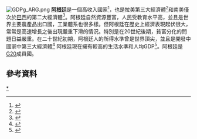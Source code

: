 {{多個問題|
{{expand|time=2015-12-12T07:12:22+00:00}}
{{update|time=2015-12-12T07:12:22+00:00}}
{{Expand language|es|time=2018-05-27T03:59:24+00:00}}
}}

{{Infobox economy
| country = 阿根廷
| currency = [[阿根廷披索|阿根廷披索]] (ARS)
| organs = [[World_Trade_Organization|WTO]], [[Mercosur|Mercosur]], [[Forum_for_the_Progress_and_Development_of_South_America|Prosur]], [[Union_of_South_American_Nations|Unasur]] (suspended), [[G-20|G-20]]
| population = {{increase}} 44,494,502 (2018)<ref>{{cite web |url=https://data.worldbank.org/indicator/SP.POP.TOTL?locations=AR&name_desc=true |title=Population, total |publisher=World Bank |access-date=18 August 2019}}</ref>
| gdp = {{plainlist|
*{{decrease}} $382.760 billion (nominal, 2020)<ref name="IMFWEOAR"/>
*{{decrease}} $924.539 billion ([[Purchasing_power_parity|PPP]], 2020)<ref name="IMFWEOAR">{{cite web |url=https://www.imf.org/en/Publications/WEO/weo-database/2020/October/weo-report?c=213,&s=NGDP_RPCH,PPPGDP,NGDPRPPPPC,PPPPC,PCPIPCH,PCPIEPCH,LUR,GGXWDG_NGDP,&sy=1980&ey=2025&ssm=0&scsm=1&scc=0&ssd=1&ssc=0&sic=0&sort=country&ds=.&br=1 |title=World Economic Outlook Database, October 2020 |website=IMF.org |publisher=[[International_Monetary_Fund|International Monetary Fund]] |access-date=8 December 2020}}</ref>}}
| gdp rank = {{plainlist|
*[[List_of_countries_by_GDP_(nominal)|31st (nominal, 2020)]]
*[[List_of_countries_by_GDP_(PPP)|28th (PPP, 2020)]]}}
| growth = {{plainlist|
*{{color|red|−2.5%}} (2018) {{color|red|−2.1%}} (2019)
*{{color|red|−7.3%}} (2020f) {{color|blue|+2.1%}} (2021f)<ref>{{cite web |title=Global Economic Prospects, June 2020 |page=86 |url=https://openknowledge.worldbank.org/handle/10986/33748 |website=openknowledge.worldbank.org |publisher=[[World_Bank|World Bank]] |access-date=16 June 2020}}</ref>}}
| per capita = {{plainlist|
*{{decrease}} $8,433 (nominal, 2020)<ref name="IMFWEOAR"/>
*{{decrease}} $20,370 (PPP, 2020)<ref name="IMFWEOAR"/>}}
| per capita rank = {{plainlist|
*[[List_of_countries_by_GDP_(nominal)_per_capita|69th (nominal, 2020)]]
*[[List_of_countries_by_GDP_(PPP)_per_capita|62th (PPP, 2020)]]}}
| sectors = {{plainlist|
*農林漁業: 6.0%
*礦業: 3.6%
*製造業: 17.2%
*建造業: 5.6%
*觀光業: 16.9%
*運輸與通訊業: 7.9%
*政府支出: 9.5%
*其他服務業: 33.3%. 
*(2015)<ref name=pbi16>{{cite web|title=Indec|url=http://www.indec.mecon.ar/uploads/informesdeprensa/pib_09_16.pdf|publisher=Indec|language=es|access-date=23 September 2016|url-status=dead|archive-url=https://web.archive.org/web/20160924112404/http://www.indec.mecon.ar/uploads/informesdeprensa/pib_09_16.pdf|archive-date=24 September 2016}}</ref>}}
| inflation = {{plainlist|
*51.0% (2020 est.)<ref name="IMFWEOAR"/>
*{{IncreaseNegative}}  47.6% (December 2018)<ref>{{Cite web |language=es |url=https://www.indec.gob.ar/uploads/informesdeprensa/ipc_01_19.pdf |title=Índice de precios al consumidor|publisher=INDEC |date=15 January 2019|page=3}}</ref>
*24.8% (2017)<ref>{{Cite web |language=es |url=https://www.indec.gob.ar/uploads/informesdeprensa/ipc_01_18.pdf |title=Índice de precios al consumidor|publisher=INDEC |date=11 January 2018|page=3}}</ref>}}
| poverty = {{plainlist|
*{{IncreaseNegative}} 33% (2018) ([[Pontifical_Catholic_University_of_Argentina|UCA]])<ref>{{Cite web |language=es |url=https://diariohoy.net/politica/un-informe-de-la-uca-marca-que-la-pobreza-en-argentina-trepo-al-33-125340 |title=Un informe de la UCA marca que la pobreza en Argentina trepó al 33% |publisher=Universidad Católica Argentina |access-date=14 October 2018 |archive-url=https://web.archive.org/web/20181006001221/https://diariohoy.net/politica/un-informe-de-la-uca-marca-que-la-pobreza-en-argentina-trepo-al-33-125340 |archive-date=6 October 2018 |url-status=dead }}</ref>
*{{increaseNegative}} 32.0% (2018, [[World_Bank|World Bank]])<ref>{{cite web |title=Poverty headcount ratio at national poverty lines (% of population) – Argentina |url=https://data.worldbank.org/indicator/SI.POV.NAHC?locations=AR |publisher=World Bank |access-date=20 March 2020}}</ref>
*{{increaseNegative}} 9.6% on less than $5.50/day (2018)<ref>{{cite web |url=https://data.worldbank.org/indicator/SI.POV.UMIC?locations=AR&name_desc=false |title=Poverty headcount ratio at $5.50 a day (2011 PPP) (% of population) – Argentina |publisher=World Bank |access-date=20 March 2020}}</ref>}}
| gini = {{increaseNegative}} 41.4 {{color|darkorange|medium}} (2018)<ref>{{cite web |url=https://data.worldbank.org/indicator/SI.POV.GINI?locations=AR |title=GINI index (World Bank estimate)|publisher=World Bank |access-date=20 March 2020}}</ref>
| hdi = {{plainlist|
*{{increase}} 0.845 {{color|darkgreen|very high}} (2019)<ref>{{cite web |url=http://hdr.undp.org/en/indicators/137506 |title=Human Development Index (HDI) |website=hdr.undp.org |publisher=[[Human_Development_Report|HDRO (Human Development Report Office)]] [[United_Nations_Development_Programme|United Nations Development Programme]] |access-date=11 December 2019}}</ref> ([[List_of_countries_by_Human_Development_Index|46th]])
*{{increase}} 0.729 {{color|green|high}} [[List_of_countries_by_inequality-adjusted_HDI|IHDI]] (2019)<ref>{{cite web |title=Inequality-adjusted HDI (IHDI) |url=http://hdr.undp.org/en/indicators/138806 |website=hdr.undp.org |publisher=[[United_Nations_Development_Programme|UNDP]] |access-date=22 May 2020}}</ref>}}
| edbr = {{decrease}} [[Ease_of_doing_business_index#Ranking|126th (medium, 2020)]]<ref name="World Bank and International Financial Corporation">{{cite web |url=http://www.doingbusiness.org/data/exploreeconomies/argentina |title=Ease of Doing Business in Argentina |publisher=Doingbusiness.org |access-date=28 January 2019 }}</ref>
| labor = {{plainlist|
*{{increase}} 20,434,054 (2019)<ref>{{cite web |url=https://data.worldbank.org/indicator/SL.TLF.TOTL.IN?locations=AR |title=Labor force, total – Argentina |publisher=World Bank |access-date=11 December 2019}}</ref>
*{{increase}} 54.1% employment rate (2018)<ref>{{cite web |url=https://data.worldbank.org/indicator/SL.EMP.TOTL.SP.NE.ZS?locations=AR |title=Employment to population ratio, 15+, total (%) (national estimate) – Argentina |publisher=World Bank |access-date=21 October 2019}}</ref>}}
| occupations = {{hlist|農業 7.3%|製造業 13.1%|建造業 7.6%|觀光業 21.4%|運輸與通訊業 7.8%|金融,房地產與服務業 9.4%|政府機構與國防 6.3%|社會服務與其他 27.1% (2006)}}<ref name=empleo>{{cite web|url=http://www.mecon.gov.ar/download/infoeco/apendice3a.xlsx|title=Empleo e Ingresos|work=MECON}}</ref>
| average gross salary = [[阿根廷比索|AR$]]49,485 monthly (September 2020)<ref>{{Cite web|url=http://tableromer.produccion.gob.ar/|title=Tablero de la Economía Real – Ministerio de Producción|website=tableromer.produccion.gob.ar}}</ref>
| unemployment = {{plainlist|
*{{decreasePositive}} 8.9% (2019)<ref>https://www.indec.gob.ar/uploads/informesdeprensa/mercado_trabajo_eph_4trim19EDC756AEAE.pdf</ref>
*{{increaseNegative}} 9.2% (2018)<ref name="CIAWFAR"/>}}
| industries = {{hlist| [[食品加工|食品加工]] | 汽機車零件 | 家電與電子零件 | 機械與設備 | 化學製品 | 製藥業 | 玻璃鋼鐵與鋁 |水泥 | 紡織 | 菸草 | 家具 | 皮革}}
| exports = {{decrease}} $54.88 billion (2020)<ref name="indec.gob.ar">https://www.indec.gob.ar/uploads/informesdeprensa/i_argent_02_2161C5844FE1.pdf</ref>
| export-partners = {{plainlist|
*{{flag|Brazil}}(-) 15.0%
*{{flag|China}}(+) 10.0%
*{{flag|United States}}(+) 6.0%
*{{flag|Chile}}(+) 5.0% 
*(2020)<ref name="indec.gob.ar"/>}}
| imports = {{decrease}} $42.35 billion (2020)<ref name="indec.gob.ar">https://www.indec.gob.ar/uploads/informesdeprensa/i_argent_02_2161C5844FE1.pdf</ref>
| import-partners = {{plainlist|
*{{flag|Brazil}}(-) 20.0%
*{{flag|China}}(+) 20.0%
*{{flag|United States}}(-) 10.0%
*{{flag|Germany}}(-) 6.0% 
*(2020)<ref name="indec.gob.ar"/>}}
| current account = {{decrease}} −$31.32 billion (2017 est.)<ref name="CIAWFAR"/>
| FDI = {{plainlist|
*{{increase}} $76.58 billion (31 December 2017 est.)<ref name="CIAWFAR"/>
*{{increase}} Abroad: $40.94 billion (31 December 2017 est.)<ref name="CIAWFAR">{{cite web |url=https://www.cia.gov/the-world-factbook/countries/argentina/ |title=The World Factbook |website=CIA.gov |publisher=[[Central_Intelligence_Agency|Central Intelligence Agency]] |access-date=16 February 2019}}</ref>}}
| gross external debt = {{plainlist|
*{{increaseNegative}} $214.9 billion (31 December 2017 est.)<ref name="CIAWFAR"/>
*$163.2 billion; of which public, $92.5 billion (March 2016)<ref name=dsbb>{{cite web|url=http://www.mecon.gov.ar/progeco/dsbb.htm|title=Economic and financial data for Argentina|publisher=MECON|access-date=10 May 2016|archive-date=8 March 2013|archive-url=https://web.archive.org/web/20130308190341/http://www.mecon.gov.ar/progeco/dsbb.htm|url-status=dead}}</ref>}}
| debt = {{plainlist|
*{{increaseNegative}} 97.7% of GDP (2018)<ref>{{Cite web |language=es |url=https://www.infobae.com/economia/2019/02/10/la-deuda-argentina-ya-se-acerca-al-977-del-pbi-del-pais-y-es-la-mas-alta-de-la-region/ |title=La deuda argentina ya se acerca al 97,7% del PBI del país y es la más alta de la región|publisher=[[Infobae|Infobae]] |date=10 February 2019}}</ref>
*{{IncreaseNegative}} $222.7 billion (bonds, 68%); 44.8% of GDP (December 2015)<ref name=dsbb/>}}
| revenue = {{plainlist|
*120.6 billion (2017 est.)<ref name="CIAWFAR"/>
*$142.9 billion (2015) (social security, 25.9%; income and capital gains, 23.6%; value-added sales tax, 20.1%; trade and duties, 15.1%; financial tax, 6.3%; excise and other, 9.0%)<ref name=pub>{{cite web|url=http://www.mecon.gov.ar/download/infoeco/apendice6.xlsx|title=Finanzas Públicas|publisher=Ministerio de Economía}}</ref>}}
| expenses = *158.6 billion (2017 est.)<ref name="CIAWFAR"/>
| balance = −6% (of GDP) (2017 est.)<ref name="CIAWFAR"/>
| credit = {{plainlist|
*[[Standard_&_Poor's|Standard & Poor's]]:<ref>{{cite web |title= S&P raises Argentina local currency ratings 'B-/B' with a stable outlook|publisher=FTSE Global Markets |url=http://www.ftseglobalmarkets.com/news/sp-raises-argentina-local-currency-ratings-b-b-with-a-stable-outlook.html|date=4 February 2016}}</ref>
*B- (Domestic)
*SD (Foreign)
*B- (T&C Assessment)}}
| reserves = {{plainlist|
*{{decrease}} $44.78 billion (30 December 2019)<ref name="CIAWFAR"/>}}
| cianame = argentina
| spelling = US
| Human Development Index = 0.830 (2018)
}}

[[File:GDPg_ARG.png|thumb]]
'''[[阿根廷|阿根廷]]'''是一個高收入國家<ref>{{cite web|url=http://data.worldbank.org/country/argentina|title=Argentina|work=World Bank|accessdate=2015-12-12|archive-date=2014-04-04|archive-url=https://web.archive.org/web/20140404185925/http://data.worldbank.org/country/argentina|dead-url=no}}</ref>，也是拉美第三大經濟體<ref>{{cite news |url=http://news.bbc.co.uk/2/hi/americas/country_profiles/1192478.stm |title=Argentina country profile |publisher=[[BBC_News|BBC News]] |date=29 May 2012 |accessdate=2015-12-12 |archive-date=2018-07-02 |archive-url=https://web.archive.org/web/20180702012720/http://news.bbc.co.uk/2/hi/americas/country_profiles/1192478.stm |dead-url=no }}</ref>和南美僅次於[[巴西|巴西]]的第二大經濟體<ref>{{cite news |last1=Devereux |first1=Charlie|url=http://www.bloomberg.com/news/articles/2015-09-18/argentina-s-economy-expanded-2-3-in-second-quarter|title=Argentina's Economy Expanded 2.3% in Second Quarter |publisher=Bloomberg |date=18 September 2015 |accessdate=12 October 2015}}</ref>。阿根廷自然資源豐富，人民受教育水平高，並且是世界主要農產品出口國，工業體系也很多樣。但阿根廷在歷史上經濟表現起伏很大，常常是高速增長之後出現嚴重下滑的情況。特別是在20世紀後期，貧富分化的問題日益嚴重。在二十世紀初期，阿根廷人的所得水準曾是世界頂尖，並且是開發中國家中第三大經濟體<ref name=maddison>{{cite web|url=http://www.ggdc.net/maddison/maddison-project/data.htm|title=New Maddison Project Database|work=The Maddison-Project|date=2013|accessdate=2015-12-12|archive-date=2018-01-18|archive-url=https://web.archive.org/web/20180118051210/http://www.ggdc.net/maddison/maddison-project/data.htm|dead-url=yes}}</ref> 阿根廷現在擁有較高的生活水準和人均GDP<ref name=hdr10>{{cite web|url=http://hdr.undp.org/en/media/HDR_2014_EN_Tables_reprint.pdf|title=UN Human Development Report 2014|publisher=UNDP}}</ref>。阿根廷是[[G20|G20]]成員國。

==參考資料==
{{Reflist}}
{{美洲題目|經濟}}
[[Category:阿根廷經濟|*]]
